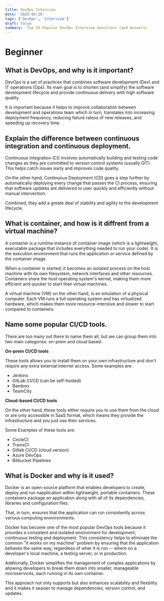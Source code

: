 ```yaml
---
title: DevOps Interview
date: '2025-03-20'
tags: ['DevOps', 'Interview']
draft: false
summary:  Top 50 Popular DevOps Interview Questions (and Answers) 
---
```

# Beginner
## What is DevOps, and why is it important?

DevOps is a set of practices that combines software development (Dev) and IT operations (Ops). Its main goal is to shorten (and simplify) the software development lifecycle and provide continuous delivery with high software quality.

It is important because it helps to improve collaboration between development and operations team which in turn, translates into increasing deployment frequency, reducing failure ratess of new releases, and speeding up recovery time.

## Explain the difference between continuous integration and continuous deployment.

Continuous integration (CI) involves  automatically building and testing code changes as they are committed to version control systems (usually GIT). This helps catch issues early and improves code quality.

On the other hand, Continuous Deployment (CD) goes a step further by automatically deploying every change that passes the CI process, ensuring that software updates are delivered to user quickly and efficiently without manual intervention.

Combined, they add a greate deal of stability and agility to the development lifecycle.

## What is container, and how is it diffrent from a virtual machine?

A container is a runtime instance of container image (which is a lightweight, executable package that includes everything needed to run your code). It is the execution environment that runs the application or service defined by the container image.

When a container is started, it becomes an isolated process on the host machine with its own filesystem, network interfaces and other resources. Containers share the host operating system's kernel, making them more efficient and quicker to start than virtual machines.

A virtual machine (VM) on the other hand, is an emulation of a physical computer. Each VM runs a full operating system and has virtualized hardware, which makes them more resource-intensive and slower to start compared to containers.

## Name some popular CI/CD tools.

There are too many out there to name them all, but we can group them into two main categories: on-prem and cloud based.

**On-prem CI/CD tools**

These tools allows you to install them on your own infrastructure and don't require any extra external internet access. Some examples are:

- Jenkins
- GitLab CI/CD (can be self-hosted)
- Bamboo
- TeamCity

**Cloud-based CI/CD tools**

On the other hand, these tools either require you to use them from the cloud or are only accessible in SaaS format, which means they provide the infrastructure and you just use their services.

Some Examples of these tools are:
- CircleCI
- TravisCI
- Gitlab CI/CD (cloud version)
- Azure DevOps
- Bitbucket Pipelines

## What is Docker and why is it used?

Docker is an open-source platform that enables developers to create, deploy and run napplication within lightweight, portable containers. These containers package an application along with all of its dependencies, libraries and configuration files.

That, in turn, ensures that the application can run consistently across various computing envinronments.

Docker has become one of the most popular DevOps tools because it provides a consistent and isolated environment for development, continuous testing and deployment. This consistency helps to eliminate the common "it works on my machine" problem by ensuring that the application behaves the same way, regardless of wher it is run -- where on a developer's local machine, a testing server, or in production.

Addtionally, Docker simplifies the management of complex applications by allowing developers to break them down into smaller, manageable microservices, each running in its own container.

This approach not only supports but also enhances scalability and flexbility and it makes it seaiser to manage dependencies, version control, and updates.

